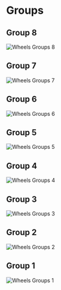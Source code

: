 
# Groups

## Group 8

<Bleed>![Wheels Groups 8](../../public/wilder-wheels-group8.png)</Bleed>

## Group 7

<Bleed>![Wheels Groups 7](../../public/wilder-wheels-group7.png)</Bleed>

## Group 6

<Bleed>![Wheels Groups 6](../../public/wilder-wheels-group6.png)</Bleed>

## Group 5

<Bleed>![Wheels Groups 5](../../public/wilder-wheels-group5.png)</Bleed>

## Group 4

<Bleed>![Wheels Groups 4](../../public/wilder-wheels-group4.png)</Bleed>

## Group 3

<Bleed>![Wheels Groups 3](../../public/wilder-wheels-group3.png)</Bleed>

## Group 2

<Bleed>![Wheels Groups 2](../../public/wilder-wheels-group2.png)</Bleed>

## Group 1

<Bleed>![Wheels Groups 1](../../public/wilder-wheels-group1.png)</Bleed>




